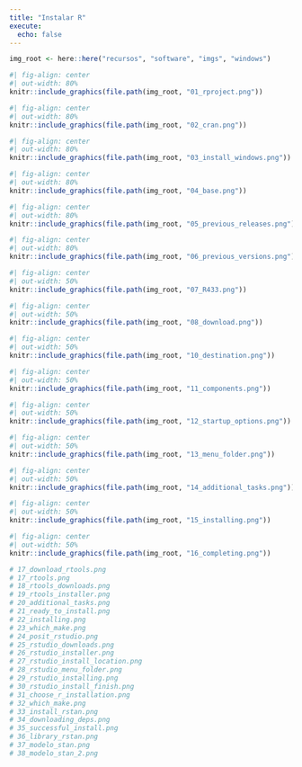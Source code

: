 ```yaml
---
title: "Instalar R"
execute:
  echo: false
---
```


```r
img_root <- here::here("recursos", "software", "imgs", "windows")
```
```r
#| fig-align: center
#| out-width: 80%
knitr::include_graphics(file.path(img_root, "01_rproject.png"))
```

```r
#| fig-align: center
#| out-width: 80%
knitr::include_graphics(file.path(img_root, "02_cran.png"))
```

```r
#| fig-align: center
#| out-width: 80%
knitr::include_graphics(file.path(img_root, "03_install_windows.png"))
```

```r
#| fig-align: center
#| out-width: 80%
knitr::include_graphics(file.path(img_root, "04_base.png"))
```

```r
#| fig-align: center
#| out-width: 80%
knitr::include_graphics(file.path(img_root, "05_previous_releases.png"))
```

```r
#| fig-align: center
#| out-width: 80%
knitr::include_graphics(file.path(img_root, "06_previous_versions.png"))
```

```r
#| fig-align: center
#| out-width: 50%
knitr::include_graphics(file.path(img_root, "07_R433.png"))
```

```r
#| fig-align: center
#| out-width: 50%
knitr::include_graphics(file.path(img_root, "08_download.png"))
```

```r
#| fig-align: center
#| out-width: 50%
knitr::include_graphics(file.path(img_root, "10_destination.png"))
```

```r
#| fig-align: center
#| out-width: 50%
knitr::include_graphics(file.path(img_root, "11_components.png"))
```

```r
#| fig-align: center
#| out-width: 50%
knitr::include_graphics(file.path(img_root, "12_startup_options.png"))
```

```r
#| fig-align: center
#| out-width: 50%
knitr::include_graphics(file.path(img_root, "13_menu_folder.png"))
```

```r
#| fig-align: center
#| out-width: 50%
knitr::include_graphics(file.path(img_root, "14_additional_tasks.png"))
```

```r
#| fig-align: center
#| out-width: 50%
knitr::include_graphics(file.path(img_root, "15_installing.png"))
```

```r
#| fig-align: center
#| out-width: 50%
knitr::include_graphics(file.path(img_root, "16_completing.png"))
```

```r
# 17_download_rtools.png
# 17_rtools.png
# 18_rtools_downloads.png
# 19_rtools_installer.png
# 20_additional_tasks.png
# 21_ready_to_install.png
# 22_installing.png
# 23_which_make.png
# 24_posit_rstudio.png
# 25_rstudio_downloads.png
# 26_rstudio_installer.png
# 27_rstudio_install_location.png
# 28_rstudio_menu_folder.png
# 29_rstudio_installing.png
# 30_rstudio_install_finish.png
# 31_choose_r_installation.png
# 32_which_make.png
# 33_install_rstan.png
# 34_downloading_deps.png
# 35_successful_install.png
# 36_library_rstan.png
# 37_modelo_stan.png
# 38_modelo_stan_2.png
```